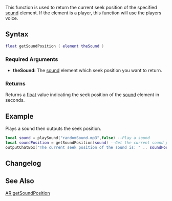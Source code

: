  
{{Client function}}
This function is used to return the current seek position of the specified [[/sound.md|sound]] element.
If the element is a player, this function will use the players voice.

==Syntax== 
<syntaxhighlight lang="lua">float getSoundPosition ( element theSound )</syntaxhighlight> 
{{OOP||[[/sound.md|sound]]:getPlaybackPosition|playbackPosition|setSoundPosition}}
===Required Arguments=== 
*'''theSound:''' The [[/sound.md|sound]] element which seek position you want to return.

===Returns===
Returns a [[/float.md|float]] value indicating the seek position of the [[/sound.md|sound]] element in seconds.

==Example== 
Plays a sound then outputs the seek position.
<syntaxhighlight lang="lua">
local sound = playSound("randomSound.mp3",false) --Play a sound
local soundPosition = getSoundPosition(sound) --Get the current sound position
outputChatBox("The current seek position of the sound is: " .. soundPosition .. ".")
</syntaxhighlight>

==Changelog==
{{ChangelogHeader}}
{{ChangelogItem|1.3.2|Added player element to use a players voice}}

==See Also==
{{Client_audio_functions}}
[[/AR:getSoundPosition.md|AR:getSoundPosition]]